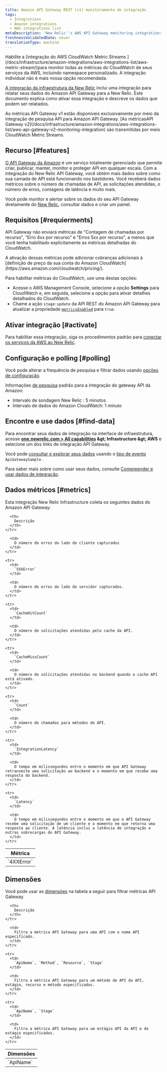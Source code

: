 ```yaml
---
title: Amazon API Gateway REST (v1) monitoramento de integração
tags:
  - Integrations
  - Amazon integrations
  - AWS integrations list
metaDescription: 'New Relic''s AWS API Gateway monitoring integration: what data it reports, and how to enable it.'
freshnessValidatedDate: never
translationType: machine
---
```


<Callout variant="important">
  Habilite a [integração do AWS CloudWatch Metric Streams ](/docs/infrastructure/amazon-integrations/aws-integrations-list/aws-metric-stream/)para monitor todas as métricas do CloudWatch de seus serviços da AWS, incluindo namespace personalizado. A integração individual não é mais nossa opção recomendada.
</Callout>

[A integração da infraestrutura da New Relic](/docs/infrastructure/introduction-infra-monitoring) inclui uma integração para relatar seus dados do Amazon API Gateway para a New Relic. Este documento explica como ativar essa integração e descreve os dados que podem ser relatados.

<Callout variant="tip">
  As métricas API Gateway v1 estão disponíveis exclusivamente por meio da integração de pesquisa API para Amazon API Gateway. [As métricasAPI Gateway v2](/docs/infrastructure/amazon-integrations/aws-integrations-list/aws-api-gateway-v2-monitoring-integration) são transmitidas por meio CloudWatch Metric Streams.
</Callout>

## Recurso [#features]

[O API Gateway da Amazon](https://aws.amazon.com/api-gateway/) é um serviço totalmente gerenciado que permite criar, publicar, manter, monitor e proteger API em qualquer escala. Com a integração do New Relic API Gateway, você obtém mais dados sobre como sua camada de API está funcionando nos bastidores. Você receberá dados métricos sobre o número de chamadas de API, as solicitações atendidas, o número de erros, contagens de latência e muito mais.

Você pode monitor e alertar sobre os dados do seu API Gateway diretamente do [New Relic](/docs/infrastructure), consultar dados e criar um painel.

## Requisitos [#requierments]

API Gateway não enviará métricas de &quot;Contagem de chamadas por recurso&quot;, &quot;Erro 4xx por recurso&quot; e &quot;Erros 5xx por recurso&quot;, a menos que você tenha habilitado explicitamente as métricas detalhadas do CloudWatch.

<Callout variant="tip">
  A ativação dessas métricas pode adicionar cobranças adicionais à [definição de preço da sua conta do Amazon CloudWatch](https://aws.amazon.com/cloudwatch/pricing/).
</Callout>

Para habilitar métricas do CloudWatch, use uma destas opções:

* Acesse o AWS Management Console, selecione a opção <DNT>**Settings**</DNT> para CloudWatch e, em seguida, selecione a opção para ativar detalhes detalhados do CloudWatch.
* Chame a ação `stage:update` da API REST do Amazon API Gateway para atualizar a propriedade [`metricsEnabled`](https://docs.aws.amazon.com/apigateway/api-reference/resource/stage/#metricsEnabled) para `true`.

## Ativar integração [#activate]

Para habilitar essa integração, siga os procedimentos padrão para [conectar os serviços da AWS ao New Relic](/docs/infrastructure/infrastructure-integrations/getting-started/connect-aws-integrations-infrastructure).

## Configuração e polling [#polling]

Você pode alterar a frequência de pesquisa e filtrar dados usando [opções de configuração](/docs/integrations/new-relic-integrations/getting-started/configure-polling-frequency-data-collection-cloud-integrations).

Informações [de pesquisa](/docs/infrastructure/amazon-integrations/aws-integrations-list/aws-polling-intervals-infrastructure-integrations) padrão para a integração do gateway API da Amazon:

* Intervalo de sondagem New Relic : 5 minutos
* Intervalo de dados do Amazon CloudWatch: 1 minuto

## Encontre e use dados [#find-data]

Para encontrar seus dados de integração na interface de infraestrutura, acesse <DNT>**[one.newrelic.com &gt; All capabilities](https://one.newrelic.com/all-capabilities) &amp;gt; Infrastructure &amp;gt; AWS**</DNT> e selecione um dos links de integração API Gateway.

Você pode [consultar e explorar seus dados](/docs/using-new-relic/data/understand-data/query-new-relic-data) usando o [tipo de evento](/docs/data-apis/understand-data/new-relic-data-types/#event-data) `ApiGatewaySample` .

Para saber mais sobre como usar seus dados, consulte [Compreender e usar dados de integração](/docs/infrastructure/integrations/find-use-infrastructure-integration-data).

## Dados métricos [#metrics]

Esta integração New Relic Infrastructure coleta os seguintes dados do Amazon API Gateway:

<table>
  <thead>
    <tr>
      <th style={{ width: "260px" }}>
        Métrica
      </th>

      <th>
        Descrição
      </th>
    </tr>
  </thead>

  <tbody>
    <tr>
      <td>
        `4XXError`
      </td>

      <td>
        O número de erros do lado do cliente capturados
      </td>
    </tr>

    <tr>
      <td>
        `5XXError`
      </td>

      <td>
        O número de erros do lado do servidor capturados.
      </td>
    </tr>

    <tr>
      <td>
        `CacheHitCount`
      </td>

      <td>
        O número de solicitações atendidas pelo cache da API.
      </td>
    </tr>

    <tr>
      <td>
        `CacheMissCount`
      </td>

      <td>
        O número de solicitações atendidas no backend quando o cache API está ativado.
      </td>
    </tr>

    <tr>
      <td>
        `Count`
      </td>

      <td>
        O número de chamadas para métodos de API.
      </td>
    </tr>

    <tr>
      <td>
        `IntegrationLatency`
      </td>

      <td>
        O tempo em milissegundos entre o momento em que API Gateway retransmite uma solicitação ao backend e o momento em que recebe uma resposta do backend.
      </td>
    </tr>

    <tr>
      <td>
        `Latency`
      </td>

      <td>
        O tempo em milissegundos entre o momento em que o API Gateway recebe uma solicitação de um cliente e o momento em que retorna uma resposta ao cliente. A latência inclui a latência de integração e outras sobrecargas do API Gateway.
      </td>
    </tr>
  </tbody>
</table>

## Dimensões

Você pode usar as [dimensões](http://docs.aws.amazon.com/AmazonCloudWatch/latest/APIReference/API_Dimension.html) na tabela a seguir para filtrar métricas API Gateway.

<table>
  <thead>
    <tr>
      <th style={{ width: "285x" }}>
        Dimensões
      </th>

      <th>
        Descrição
      </th>
    </tr>
  </thead>

  <tbody>
    <tr>
      <td>
        `ApiName`
      </td>

      <td>
        Filtra a métrica API Gateway para uma API com o nome API especificado.
      </td>
    </tr>

    <tr>
      <td>
        `ApiName`, `Method`, `Resource`, `Stage`
      </td>

      <td>
        Filtra a métrica API Gateway para um método de API da API, estágio, recurso e método especificados.
      </td>
    </tr>

    <tr>
      <td>
        `ApiName`, `Stage`
      </td>

      <td>
        Filtra a métrica API Gateway para um estágio API da API e do estágio especificados.
      </td>
    </tr>
  </tbody>
</table>
